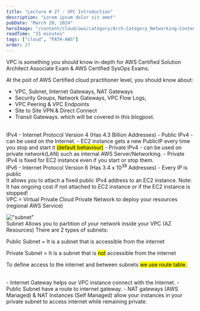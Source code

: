 ```yaml
---
title: "Lecture # 27 : VPC Introduction"
description: "Lorem ipsum dolor sit amet"
pubDate: "March 20, 2024"
heroImage: "/content/cloud/aws/category/Arch-Category_Networking-Content-Delivery_32.svg"
readTime: "15 minutes"
tags: ["cloud", "PATH-AWS"]
order: 27
---
```



<Section link="vpc-introduction" title="Introduction"/>
VPC is something you should know in-depth for AWS Certified Solution Architect Associate Exam & AWS Certified SysOps Exams.

At the poit of AWS Certified cloud practitioner level, you should know about:
- VPC, Subnet, Internet Gateways, NAT Gateways
- Security Groups, Network Gateways, VPC Flow Logs,
- VPC Peering & VPC Endpoints
- Site to Site VPN & Direct Connect
- Transit Gateways.
which will be covered in this blogpost.

<br/>
<Section link="ip-address" title="IP Address in AWS"/>
<span class="text-emerald-400"> IPv4 - Internet Protocol Version 4 (Has 4.3 Billion Addresses) </span>
- Public IPv4 - can be used on the Internet.
- EC2 instance gets a new PublicIP every time you stop and start it <mark>(default behaviour)</mark>
- Private IPv4 - can be used on private network(LAN) such as internal AWS Server/Networking.
- Private IPv4 is fixed for EC2 instance even if you start or stop them.

<br/>
<span class="text-emerald-400"> IPv6 - Internet Protocol Version 6 (Has 3.4 x 10<sup>38</sup> Addresses) </span>
- Every IP is public

<br/>
<Section link="elastic-ip" title="Elastic IP"/>
It allows you to attach a fixed public IPv4 address to an EC2 instance.
Note: It has ongoing cost if not attached to EC2 instance or if the EC2 instance is stopped!

<br/>
<Section link="vpc-and-subnets" title="VPC & Subnets"/>
<span class="text-emerald-400"> VPC = Virtual Private Cloud  </span>
Private Network to deploy your resources (regional AWS Service)

!["subnet"](/content/cloud/aws/subnet.svg)
<br/>
<span class="text-emerald-400"> Subnet  </span>
Allows you to partition of your network inside your VPC (AZ Resources)
There are 2 types of subnets:

<span class="text-emerald-400">Public Subnet =  </span>
It is a subnet that is accessible from the internet


<span class="text-emerald-400">Private Subnet =  </span>
It is a subnet that is <mark>not</mark> accessible from the internet

To define access to the internet and between subnets <mark>we use route table.</mark>


<br/>
<Section link="internet-gateway-and-nat-gateway" title="Internet Gateway & NAT Gateway"/>
- Internet Gateway helps our VPC instance connect with the Internet.
- Public Subnet have a route to internet gateway.
- NAT gateways (AWS Managed) & NAT Instances (Self Managed) allow your instances in your private subnet to access internet while remaining private.

